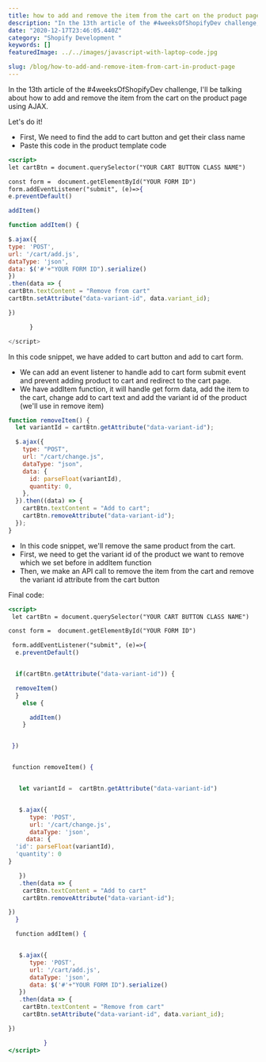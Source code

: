 ```yaml
---
title: how to add and remove the item from the cart on the product page using AJAX.
description: "In the 13th article of the #4weeksOfShopifyDev challenge, I'll be talking about how to add and remove the item from the cart on the product page using AJAX."
date: "2020-12-17T23:46:05.440Z"
category: "Shopify Development "
keywords: []
featuredImage: ../../images/javascript-with-laptop-code.jpg

slug: /blog/how-to-add-and-remove-item-from-cart-in-product-page
---
```


In the 13th article of the #4weeksOfShopifyDev challenge, I'll be talking about how to add and remove the item from the cart on the product page using AJAX.

Let's do it!

- First, We need to find the add to cart button and get their class name
- Paste this code in the product template code

```jsx
<script>
let cartBtn = document.querySelector("YOUR CART BUTTON CLASS NAME")

const form =  document.getElementById("YOUR FORM ID")
form.addEventListener("submit", (e)=>{
e.preventDefault()

addItem()

function addItem() {

$.ajax({
type: 'POST',
url: '/cart/add.js',
dataType: 'json',
data: $('#'+"YOUR FORM ID").serialize()
})
.then(data => {
cartBtn.textContent = "Remove from cart"
cartBtn.setAttribute("data-variant-id", data.variant_id);

})

      }

</script>
```

In this code snippet, we have added to cart button and add to cart form.

- We can add an event listener to handle add to cart form submit event and prevent adding product to cart and redirect to the cart page.
- We have addItem function, it will handle get form data, add the item to the cart, change add to cart text and add the variant id of the product (we'll use in remove item)

```jsx
function removeItem() {
  let variantId = cartBtn.getAttribute("data-variant-id");

  $.ajax({
    type: "POST",
    url: "/cart/change.js",
    dataType: "json",
    data: {
      id: parseFloat(variantId),
      quantity: 0,
    },
  }).then((data) => {
    cartBtn.textContent = "Add to cart";
    cartBtn.removeAttribute("data-variant-id");
  });
}
```

- In this code snippet, we'll remove the same product from the cart.
- First, we need to get the variant id of the product we want to remove which we set before in addItem function
- Then, we make an API call to remove the item from the cart and remove the variant id attribute from the cart button

Final code:

```jsx
<script>
 let cartBtn = document.querySelector("YOUR CART BUTTON CLASS NAME")

const form =  document.getElementById("YOUR FORM ID")

 form.addEventListener("submit", (e)=>{
  e.preventDefault()


  if(cartBtn.getAttribute("data-variant-id")) {

  removeItem()
  }
    else {

      addItem()
    }


 })


 function removeItem() {


   let variantId =  cartBtn.getAttribute("data-variant-id")


   $.ajax({
      type: 'POST',
      url: '/cart/change.js',
      dataType: 'json',
     data: {
  'id': parseFloat(variantId),
  'quantity': 0
}

   })
   .then(data => {
    cartBtn.textContent = "Add to cart"
    cartBtn.removeAttribute("data-variant-id");

})
  }

  function addItem() {


   $.ajax({
      type: 'POST',
      url: '/cart/add.js',
      dataType: 'json',
      data: $('#'+"YOUR FORM ID").serialize()
   })
   .then(data => {
    cartBtn.textContent = "Remove from cart"
    cartBtn.setAttribute("data-variant-id", data.variant_id);

})

          }
</script>
```

